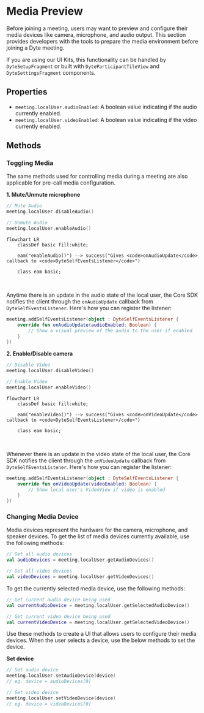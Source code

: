 # Media Preview

Before joining a meeting, users may want to preview and configure their media devices like camera, microphone, and audio output.
This section provides developers with the tools to prepare the media environment before joining a Dyte meeting.

If you are using our UI Kits, this functionality can be handled by `DyteSetupFragment` or built with `DyteParticipantTileView` 
and `DyteSettingsFragment` components.


## Properties

- `meeting.localUser.audioEnabled`: A <span className="tag-orange">boolean</span> value indicating if the audio currently enabled.
- `meeting.localUser.videoEnabled`: A <span className="tag-orange">boolean</span> value indicating if the video currently enabled.

## Methods

### Toggling Media

The same methods used for controlling media during a meeting are also applicable for pre-call media configuration.

**1. Mute/Unmute microphone**

```kotlin
// Mute Audio
meeting.localUser.disableAudio()

// Unmute Audio
meeting.localUser.enableAudio()
```

```mermaid
flowchart LR
    classDef basic fill:white;

    eam("enableAudio()") --> success("Gives <code>onAudioUpdate</code> callback to <code>DyteSelfEventsListener</code>")

    class eam basic;
```

<br />

Anytime there is an update in the audio state of the local user, the Core SDK notifies the client through the `onAudioUpdate` callback 
from `DyteSelfEventsListener`. Here's how you can register the listener:

```kotlin
meeting.addSelfEventsListener(object : DyteSelfEventsListener {
    override fun onAudioUpdate(audioEnabled: Boolean) {
        // Show a visual preview of the audio to the user if enabled
    }
})
```

**2. Enable/Disable camera**

```kotlin
// Disable Video
meeting.localUser.disableVideo()

// Enable Video
meeting.localUser.enableVideo()
```

```mermaid
flowchart LR
    classDef basic fill:white;

    eam("enableVideo()") --> success("Gives <code>onVideoUpdate</code> callback to <code>DyteSelfEventsListener</code>")

    class eam basic;
```
<br />

Whenever there is an update in the video state of the local user, the Core SDK notifies the client through the `onVideoUpdate` callback 
from `DyteSelfEventsListener`. Here's how you can register the listener:

```kotlin
meeting.addSelfEventsListener(object : DyteSelfEventsListener {
    override fun onVideoUpdate(videoEnabled: Boolean) {
        // Show local user's VideoView if video is enabled
    }
})
```

### Changing Media Device

Media devices represent the hardware for the camera, microphone, and speaker devices. To get the list of media devices currently 
available, use the following methods:

```kotlin
// Get all audio devices
val audioDevices = meeting.localUser.getAudioDevices()

// Get all video devices
val videoDevices = meeting.localUser.getVideoDevices()
```

To get the currently selected media device, use the following methods:

```kotlin
// Get current audio device being used
val currentAudioDevice = meeting.localUser.getSelectedAudioDevice()

// Get current video device being used
val currentVideoDevice = meeting.localUser.getSelectedVideoDevice()
```

Use these methods to create a UI that allows users to configure their media devices. When the user selects a device, use the below methods to set the device.

**Set device**

```kotlin
// Set audio device
meeting.localUser.setAudioDevice(device)
// eg. device = audioDevices[0]

// Set video device
meeting.localUser.setVideoDevice(device)
// eg. device = videoDevices[0]
```
